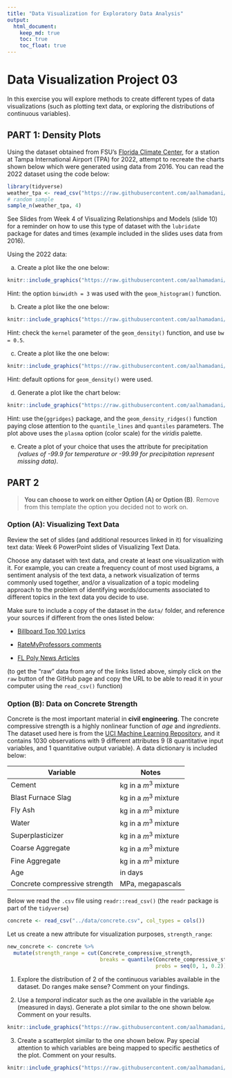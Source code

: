 ---
title: "Data Visualization for Exploratory Data Analysis"
output: 
  html_document:
    keep_md: true
    toc: true
    toc_float: true
---

# Data Visualization Project 03

In this exercise you will explore methods to create different types of data visualizations (such as plotting text data, or exploring the distributions of continuous variables).

## PART 1: Density Plots

Using the dataset obtained from FSU's [Florida Climate Center](https://climatecenter.fsu.edu/climate-data-access-tools/downloadable-data), for a station at Tampa International Airport (TPA) for 2022, attempt to recreate the charts shown below which were generated using data from 2016. You can read the 2022 dataset using the code below:

```{r, message=FALSE, warning=FALSE}
library(tidyverse)
weather_tpa <- read_csv("https://raw.githubusercontent.com/aalhamadani/datasets/master/tpa_weather_2022.csv")
# random sample 
sample_n(weather_tpa, 4)
```

See Slides from Week 4 of Visualizing Relationships and Models (slide 10) for a reminder on how to use this type of dataset with the `lubridate` package for dates and times (example included in the slides uses data from 2016).

Using the 2022 data:

(a) Create a plot like the one below:

```{r, echo = FALSE, out.width="80%", fig.align='center'}
knitr::include_graphics("https://raw.githubusercontent.com/aalhamadani/dataviz_final_project/main/figures/tpa_max_temps_facet.png")
```

Hint: the option `binwidth = 3` was used with the `geom_histogram()` function.

(b) Create a plot like the one below:

```{r, echo = FALSE, out.width="80%", fig.align='center'}
knitr::include_graphics("https://raw.githubusercontent.com/aalhamadani/dataviz_final_project/main/figures/tpa_max_temps_density.png")
```

Hint: check the `kernel` parameter of the `geom_density()` function, and use `bw = 0.5`.

(c) Create a plot like the one below:

```{r, echo = FALSE, out.width="80%", fig.align='center'}
knitr::include_graphics("https://raw.githubusercontent.com/aalhamadani/dataviz_final_project/main/figures/tpa_max_temps_density_facet.png")
```

Hint: default options for `geom_density()` were used.

(d) Generate a plot like the chart below:

```{r, echo = FALSE, out.width="80%", fig.align='center'}
knitr::include_graphics("https://raw.githubusercontent.com/aalhamadani/dataviz_final_project/main/figures/tpa_max_temps_ridges_plasma.png")
```

Hint: use the`{ggridges}` package, and the `geom_density_ridges()` function paying close attention to the `quantile_lines` and `quantiles` parameters. The plot above uses the `plasma` option (color scale) for the *viridis* palette.

(e) Create a plot of your choice that uses the attribute for precipitation *(values of -99.9 for temperature or -99.99 for precipitation represent missing data)*.

## PART 2

> **You can choose to work on either Option (A) or Option (B)**. Remove from this template the option you decided not to work on.

### Option (A): Visualizing Text Data

Review the set of slides (and additional resources linked in it) for visualizing text data: Week 6 PowerPoint slides of Visualizing Text Data.

Choose any dataset with text data, and create at least one visualization with it. For example, you can create a frequency count of most used bigrams, a sentiment analysis of the text data, a network visualization of terms commonly used together, and/or a visualization of a topic modeling approach to the problem of identifying words/documents associated to different topics in the text data you decide to use.

Make sure to include a copy of the dataset in the `data/` folder, and reference your sources if different from the ones listed below:

-   [Billboard Top 100 Lyrics](https://raw.githubusercontent.com/aalhamadani/dataviz_final_project/main/data/BB_top100_2015.csv)

-   [RateMyProfessors comments](https://raw.githubusercontent.com/aalhamadani/dataviz_final_project/main/data/rmp_wit_comments.csv)

-   [FL Poly News Articles](https://raw.githubusercontent.com/aalhamadani/dataviz_final_project/main/data/flpoly_news_SP23.csv)

(to get the "raw" data from any of the links listed above, simply click on the `raw` button of the GitHub page and copy the URL to be able to read it in your computer using the `read_csv()` function)

### Option (B): Data on Concrete Strength

Concrete is the most important material in **civil engineering**. The concrete compressive strength is a highly nonlinear function of *age* and *ingredients*. The dataset used here is from the [UCI Machine Learning Repository](https://archive.ics.uci.edu/ml/index.php), and it contains 1030 observations with 9 different attributes 9 (8 quantitative input variables, and 1 quantitative output variable). A data dictionary is included below:

| Variable                      | Notes                 |
|-------------------------------|-----------------------|
| Cement                        | kg in a $m^3$ mixture |
| Blast Furnace Slag            | kg in a $m^3$ mixture |
| Fly Ash                       | kg in a $m^3$ mixture |
| Water                         | kg in a $m^3$ mixture |
| Superplasticizer              | kg in a $m^3$ mixture |
| Coarse Aggregate              | kg in a $m^3$ mixture |
| Fine Aggregate                | kg in a $m^3$ mixture |
| Age                           | in days               |
| Concrete compressive strength | MPa, megapascals      |

Below we read the `.csv` file using `readr::read_csv()` (the `readr` package is part of the `tidyverse`)

```{r}
concrete <- read_csv("../data/concrete.csv", col_types = cols())
```

Let us create a new attribute for visualization purposes, `strength_range`:

```{r}
new_concrete <- concrete %>%
  mutate(strength_range = cut(Concrete_compressive_strength, 
                              breaks = quantile(Concrete_compressive_strength, 
                                                probs = seq(0, 1, 0.2))) )
```

1.  Explore the distribution of 2 of the continuous variables available in the dataset. Do ranges make sense? Comment on your findings.

2.  Use a *temporal* indicator such as the one available in the variable `Age` (measured in days). Generate a plot similar to the one shown below. Comment on your results.

```{r, echo = FALSE, out.width="80%", fig.align='center'}
knitr::include_graphics("https://raw.githubusercontent.com/aalhamadani/dataviz_final_project/main/figures/concrete_strength.png")
```

3.  Create a scatterplot similar to the one shown below. Pay special attention to which variables are being mapped to specific aesthetics of the plot. Comment on your results.

```{r, echo = FALSE, out.width="80%", fig.align='center'}
knitr::include_graphics("https://raw.githubusercontent.com/aalhamadani/dataviz_final_project/main/figures/cement_plot.png")
```
